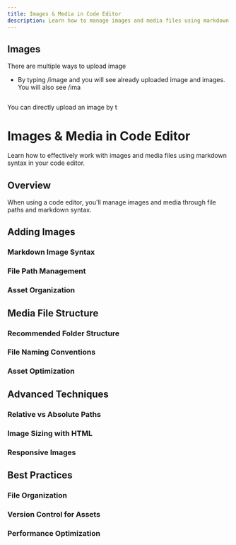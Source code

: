 ```yaml
---
title: Images & Media in Code Editor
description: Learn how to manage images and media files using markdown in your code editor
---
```

## Images

There are multiple ways to upload image 

- By typing /image and you will see already uploaded image and images. You will also see /ima



<Image uid="c7b7424c-3cb5-4f47-a2d1-1493fb903f88" src="https://fdjsuzcsbmpqsraaooua.supabase.co/storage/v1/object/public/documentation-images/org-53a37986-2c9e-4094-b9e8-1e1ffae9e9ee/doc-b389b141-ae58-4fd5-91f9-6702fae9ac58/1758972756524-ya5ldumv1vo-Web-editor-upload-image.png" alt="" />



You can directly upload an image by t 









# Images & Media in Code Editor

Learn how to effectively work with images and media files using markdown syntax in your code editor.

## Overview

When using a code editor, you'll manage images and media through file paths and markdown syntax.

## Adding Images

### Markdown Image Syntax

### File Path Management

### Asset Organization

## Media File Structure

### Recommended Folder Structure

### File Naming Conventions

### Asset Optimization

## Advanced Techniques

### Relative vs Absolute Paths

### Image Sizing with HTML

### Responsive Images

## Best Practices

### File Organization

### Version Control for Assets

### Performance Optimization

